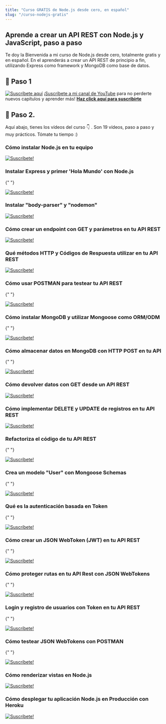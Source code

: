 ```yaml
---
title: "Curso GRATIS de Node.js desde cero, en español"
slug: "/curso-nodejs-gratis"
---
```



## Aprende a crear un API REST con Node.js y JavaScript, paso a paso

Te doy la Bienvenida a mi curso de Node.js desde cero, totalmente gratis y en español.
En el aprenderás a crear un API REST de principio a fin, utilizando Express como framework
y MongoDB como base de datos.

## 🎥 Paso 1

[![Suscríbete aquí](./youtube-suscribirme.png)](https://youtube.com/carlosazaustre?sub_confirmation=1)
¡[Suscríbete a mi canal de YouTube](https://youtube.com/carlosazaustre?sub_confirmation=1) para no perderte nuevos capítulos y aprender más! **[Haz click aquí para suscribirte](https://youtube.com/carlosazaustre?sub_confirmation=1)**

## 🍿 Paso 2.

Aquí abajo, tienes los vídeos del curso 👇 .
Son 19 vídeos, paso a paso y muy prácticos. Tómate tu tiempo :)

### Cómo instalar Node.js en tu equipo

<YouTube videoId="JwZKcm3zWcA" />

[![Suscríbete!](./suscribe-follow.png)](https://youtube.com/carlosazaustre?sub_confirmation=1)

### Instalar Express y primer 'Hola Mundo' con Node.js

<YouTube videoId="YxqwT_qEcYQ" />{" "}

[![Suscríbete!](./suscribe-follow.png)](https://youtube.com/carlosazaustre?sub_confirmation=1)

### Instalar "body-parser" y "nodemon"

<YouTube videoId="Ap4PAtH1VE4" />

[![Suscríbete!](./suscribe-follow.png)](https://youtube.com/carlosazaustre?sub_confirmation=1)

### Cómo crear un endpoint con GET y parámetros en tu API REST

<YouTube videoId="64QLTzkDPio" />

[![Suscríbete!](./suscribe-follow.png)](https://youtube.com/carlosazaustre?sub_confirmation=1)

### Qué métodos HTTP y Códigos de Respuesta utilizar en tu API REST

<YouTube videoId="uMoBd9H6gUc" />

[![Suscríbete!](./suscribe-follow.png)](https://youtube.com/carlosazaustre?sub_confirmation=1)

### Cómo usar POSTMAN para testear tu API REST

<YouTube videoId="YMJEAFVl63E" />{" "}

[![Suscríbete!](./suscribe-follow.png)](https://youtube.com/carlosazaustre?sub_confirmation=1)

### Cómo instalar MongoDB y utilizar Mongoose como ORM/ODM

<YouTube videoId="UcO5WES8j6s" />{" "}

[![Suscríbete!](./suscribe-follow.png)](https://youtube.com/carlosazaustre?sub_confirmation=1)

### Cómo almacenar datos en MongoDB con HTTP POST en tu API

<YouTube videoId="2246l6G-1GI" />{" "}

[![Suscríbete!](./suscribe-follow.png)](https://youtube.com/carlosazaustre?sub_confirmation=1)

### Cómo devolver datos con GET desde un API REST

<YouTube videoId="IQR6sZhoZ24" />

[![Suscríbete!](./suscribe-follow.png)](https://youtube.com/carlosazaustre?sub_confirmation=1)

### Cómo implementar DELETE y UPDATE de registros en tu API REST

<YouTube videoId="CjOMThGjiMo" />

[![Suscríbete!](./suscribe-follow.png)](https://youtube.com/carlosazaustre?sub_confirmation=1)

### Refactoriza el código de tu API REST

<YouTube videoId="SXYrPO0TxeQ" />{" "}

[![Suscríbete!](./suscribe-follow.png)](https://youtube.com/carlosazaustre?sub_confirmation=1)

### Crea un modelo "User" con Mongoose Schemas

<YouTube videoId="0YmjxiP0g6M" />{" "}

[![Suscríbete!](./suscribe-follow.png)](https://youtube.com/carlosazaustre?sub_confirmation=1)

### Qué es la autenticación basada en Token

<YouTube videoId="zut4jK6C6WQ" />{" "}

[![Suscríbete!](./suscribe-follow.png)](https://youtube.com/carlosazaustre?sub_confirmation=1)

### Cómo crear un JSON WebToken (JWT) en tu API REST

<YouTube videoId="TAI68Zlseq8" />{" "}

[![Suscríbete!](./suscribe-follow.png)](https://youtube.com/carlosazaustre?sub_confirmation=1)

### Cómo proteger rutas en tu API Rest con JSON WebTokens

<YouTube videoId="w8It1NHeGps" />{" "}

[![Suscríbete!](./suscribe-follow.png)](https://youtube.com/carlosazaustre?sub_confirmation=1)

### Login y registro de usuarios con Token en tu API REST

<YouTube videoId="4WYpsgQyxRw" />{" "}

[![Suscríbete!](./suscribe-follow.png)](https://youtube.com/carlosazaustre?sub_confirmation=1)

### Cómo testear JSON WebTokens con POSTMAN

<YouTube videoId="1J8vo9KD0XY" />{" "}

[![Suscríbete!](./suscribe-follow.png)](https://youtube.com/carlosazaustre?sub_confirmation=1)

### Cómo renderizar vistas en Node.js

<YouTube videoId="I03_z5DBgp4" />

[![Suscríbete!](./suscribe-follow.png)](https://youtube.com/carlosazaustre?sub_confirmation=1)

### Cómo desplegar tu aplicación Node.js en Producción con Heroku

<YouTube videoId="mkn5n8Ws-HE" />

[![Suscríbete!](./suscribe-follow.png)](https://youtube.com/carlosazaustre?sub_confirmation=1)
